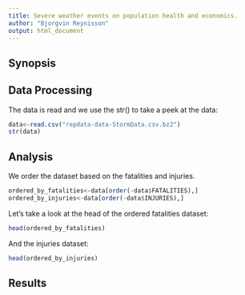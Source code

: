 ```yaml
---
title: Severe weather events on population health and economics.
author: "Bjorgvin Reynisson"
output: html_document
---
```


## Synopsis

## Data Processing

The data is read and we use the str() to take a peek at the data:

```r
data<-read.csv("repdata-data-StormData.csv.bz2")
str(data)
```

## Analysis

We order the dataset based on the fatalities and injuries.

```r
ordered_by_fatalities<-data[order(-data$FATALITIES),]
ordered_by_injuries<-data[order(-data$INJURIES),]
```

Let's take a look at the head of the ordered fatalities dataset:

```r
head(ordered_by_fatalities)
```

And the injuries dataset:

```r
head(ordered_by_injuries)
```


## Results
